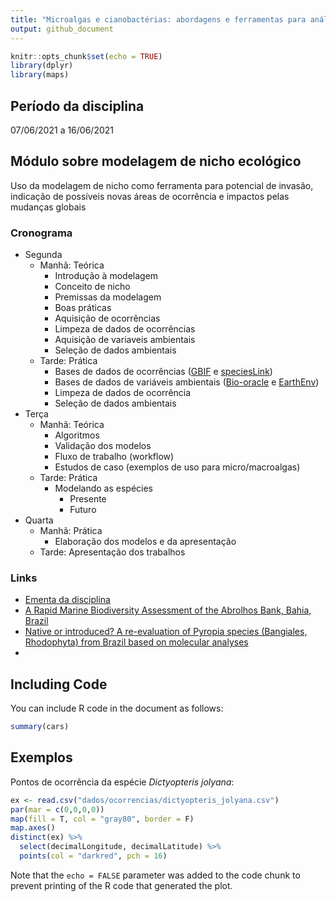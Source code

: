 ```yaml
---
title: "Microalgas e cianobactérias: abordagens e ferramentas para análises taxonômicas, de diversidade e distribuição de espécies"
output: github_document
---
```


```r
knitr::opts_chunk$set(echo = TRUE)
library(dplyr)
library(maps)
```

## Período da disciplina
07/06/2021 a 16/06/2021

## Módulo sobre modelagem de nicho ecológico

Uso da modelagem de nicho como ferramenta para potencial de invasão, indicação de possíveis novas áreas de ocorrência e impactos pelas mudanças globais

### Cronograma

- Segunda
  - Manhã: Teórica 
    - Introdução à modelagem
    - Conceito de nicho
    - Premissas da modelagem
    - Boas práticas
    - Aquisição de ocorrências
    - Limpeza de dados de ocorrências
    - Aquisição de variaveis ambientais
    - Seleção de dados ambientais
    
  - Tarde: Prática
    - Bases de dados de ocorrências ([GBIF](https://www.gbif.org/) e [speciesLink](http://www.splink.org.br/))
    - Bases de dados de variáveis ambientais ([Bio-oracle](https://www.bio-oracle.org/) e [EarthEnv](http://www.earthenv.org/streams))
    - Limpeza de dados de ocorrência
    - Seleção de dados ambientais

- Terça
  - Manhã: Teórica 
    - Algoritmos
    - Validação dos modelos
    - Fluxo de trabalho (workflow)
    - Estudos de caso (exemplos de uso para micro/macroalgas)
    
  - Tarde: Prática
    - Modelando as espécies
      - Presente 
      - Futuro
  
- Quarta
  - Manhã: Prática
    - Elaboração dos modelos e da apresentação
  
  - Tarde: Apresentação dos trabalhos


### Links

- [Ementa da disciplina](https://onedrive.live.com/view.aspx?resid=2A1CA0AB9CB1DE49!110482&ithint=file%2cdocx&authkey=!ABA9OVxmK7wRU0I)
- [A Rapid Marine Biodiversity Assessment of the Abrolhos Bank, Bahia, Brazil](http://citeseerx.ist.psu.edu/viewdoc/download?doi=10.1.1.379.4381&rep=rep1&type=pdf)
- [Native or introduced? A re-evaluation of Pyropia species (Bangiales, Rhodophyta) from Brazil based on molecular analyses](https://www.tandfonline.com/doi/full/10.1080/09670262.2014.982202)
- []()



## Including Code

You can include R code in the document as follows:

```r
summary(cars)
```

## Exemplos

Pontos de ocorrência da espécie _Dictyopteris jolyana_:

```r
ex <- read.csv("dados/ocorrencias/dictyopteris_jolyana.csv")
par(mar = c(0,0,0,0))
map(fill = T, col = "gray80", border = F)
map.axes()
distinct(ex) %>% 
  select(decimalLongitude, decimalLatitude) %>% 
  points(col = "darkred", pch = 16)
```

Note that the `echo = FALSE` parameter was added to the code chunk to prevent printing of the R code that generated the plot.
